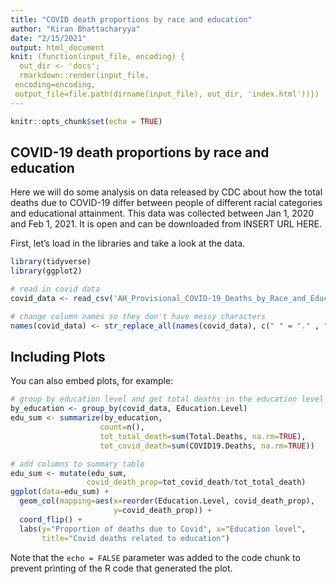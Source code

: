 ```yaml
---
title: "COVID death proportions by race and education"
author: "Kiran Bhattacharyya"
date: "2/15/2021"
output: html_document
knit: (function(input_file, encoding) {
  out_dir <- 'docs';
  rmarkdown::render(input_file,
 encoding=encoding,
 output_file=file.path(dirname(input_file), out_dir, 'index.html'))})
---
```


```r
knitr::opts_chunk$set(echo = TRUE)
```

## COVID-19 death proportions by race and education

Here we will do some analysis on data released by CDC about how the total deaths due to COVID-19 differ between people of different racial categories and educational attainment. This data was collected between Jan 1, 2020 and Feb 1, 2021. It is open and can be downloaded from INSERT URL HERE.

First, let's load in the libraries and take a look at the data.

```r
library(tidyverse)
library(ggplot2)

# read in covid data
covid_data <- read_csv('AH_Provisional_COVID-19_Deaths_by_Race_and_Educational_Attainment.csv')

# change column names so they don't have messy characters
names(covid_data) <- str_replace_all(names(covid_data), c(" " = "." , "-" = "" ))
```

## Including Plots

You can also embed plots, for example:

```r
# group by education level and get total deaths in the education level
by_education <- group_by(covid_data, Education.Level)
edu_sum <- summarize(by_education,
                    count=n(), 
                    tot_total_death=sum(Total.Deaths, na.rm=TRUE), 
                    tot_covid_death=sum(COVID19.Deaths, na.rm=TRUE))

# add columns to summary table
edu_sum <- mutate(edu_sum, 
                 covid_death_prop=tot_covid_death/tot_total_death)
ggplot(data=edu_sum) + 
  geom_col(mapping=aes(x=reorder(Education.Level, covid_death_prop), 
                       y=covid_death_prop)) + 
  coord_flip() +
  labs(y="Proportion of deaths due to Covid", x="Education level", 
       title="Covid deaths related to education")
```

Note that the `echo = FALSE` parameter was added to the code chunk to prevent printing of the R code that generated the plot.
